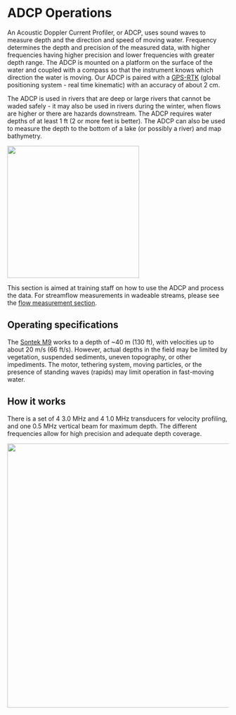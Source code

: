 # ADCP Operations

An Acoustic Doppler Current Profiler, or ADCP, uses sound waves to measure depth and the direction and speed of moving water. Frequency determines the depth and precision of the measured data, with higher frequencies having higher precision and lower frequencies with greater depth range. The ADCP is mounted on a platform on the surface of the water and coupled with a compass so that the instrument knows which direction the water is moving. Our ADCP is paired with a [GPS-RTK](https://www.xylem.com/siteassets/brand/sontek/resources/technical-brochure/gnss-differential-or-rtk-mw.pdf) (global positioning system - real time kinematic) with an accuracy of about 2 cm.

The ADCP is used in rivers that are deep or large rivers that cannot be waded safely - it may also be used in rivers during the winter, when flows are higher or there are hazards downstream. The ADCP requires water depths of at least 1 ft (2 or more feet is better). The ADCP can also be used to measure the depth to the bottom of a lake (or possibly a river) and map bathymetry.

![](../images/M9streamflow.png){width="300"}

This section is aimed at training staff on how to use the ADCP and process the data. For streamflow measurements in wadeable streams, please see the [flow measurement section](../flowmmt/index.qmd).

## Operating specifications

The [Sontek M9](https://www.ysi.com/sontek-m9) works to a depth of \~40 m (130 ft), with velocities up to about 20 m/s (66 ft/s). However, actual depths in the field may be limited by vegetation, suspended sediments, uneven topography, or other impediments. The motor, tethering system, moving particles, or the presence of standing waves (rapids) may limit operation in fast-moving water.

## How it works

There is a set of 4 3.0 MHz and 4 1.0 MHz transducers for velocity profiling, and one 0.5 MHz vertical beam for maximum depth. The different frequencies allow for high precision and adequate depth coverage.

![](../images/sontek-hydrosurveyor-m9-with-annotations.jpg){width="600"}
